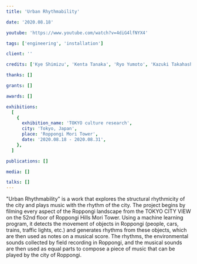 ```yaml
---
title: 'Urban Rhythmability'

date: '2020.08.18'

youtube: 'https://www.youtube.com/watch?v=4diG4lfNYX4'

tags: ['engineering', 'installation']

client: ''

credits: ['Kye Shimizu', 'Kenta Tanaka', 'Ryo Yumoto', 'Kazuki Takahashi']

thanks: []

grants: []

awards: []

exhibitions:
  [
    {
      exhibition_name: 'TOKYO culture research',
      city: 'Tokyo, Japan',
      place: 'Roppongi Mori Tower',
      date: '2020.08.18 - 2020.08.31',
    },
  ]

publications: []

media: []

talks: []
---
```



<TextSection>
  <p>
    "Urban Rhythmability" is a work that explores the structural rhythmicity of the city and plays
    music with the rhythm of the city. The project begins by filming every aspect of the Roppongi
    landscape from the TOKYO CITY VIEW on the 52nd floor of Roppongi Hills Mori Tower. Using a
    machine learning program, it detects the movement of objects in Roppongi (people, cars, trains,
    traffic lights, etc.) and generates rhythms from these objects, which are then used as notes on
    a musical score. The rhythms, the environmental sounds collected by field recording in Roppongi,
    and the musical sounds are then used as equal parts to compose a piece of music that can be
    played by the city of Roppongi.
  </p>
</TextSection>
